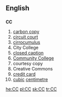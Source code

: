 ==English==
==={{initialism}}===
'''CC'''

# [[carbon copy]]
# [[circuit court]]
# [[cirrocumulus]]
# City College
# [[closed caption]]
# [[w:Community college|Community College]]
# courtesy copy
# Creative Commons
# [[credit card]]
# [[cubic]] [[centimetre]]

[[he:CC]]
[[pl:CC]]
[[sk:CC]]
[[tr:CC]]